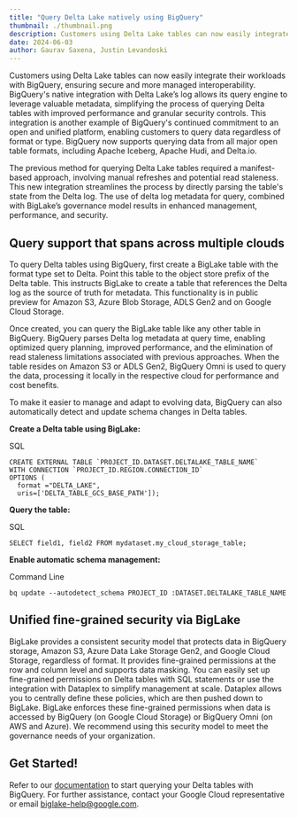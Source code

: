 ```yaml
---
title: "Query Delta Lake natively using BigQuery"
thumbnail: ./thumbnail.png
description: Customers using Delta Lake tables can now easily integrate their workloads with BigQuery, ensuring secure and more managed interoperability.
date: 2024-06-03
author: Gaurav Saxena, Justin Levandoski
---
```


Customers using Delta Lake tables can now easily integrate their workloads with BigQuery, ensuring secure and more managed interoperability. BigQuery's native integration with Delta Lake’s log allows its query engine to leverage valuable metadata, simplifying the process of querying Delta tables with improved performance and granular security controls. This integration is another example of BigQuery's continued commitment to an open and unified platform, enabling customers to query data regardless of format or type. BigQuery now supports querying data from all major open table formats, including Apache Iceberg, Apache Hudi, and Delta.io.

The previous method for querying Delta Lake tables required a manifest-based approach, involving manual refreshes and potential read staleness. This new integration streamlines the process by directly parsing the table's state from the Delta log. The use of delta log metadata for query, combined with BigLake’s governance model results in enhanced management, performance, and security.

## Query support that spans across multiple clouds

To query Delta tables using BigQuery, first create a BigLake table with the format type set to Delta. Point this table to the object store prefix of the Delta table. This instructs BigLake to create a table that references the Delta log as the source of truth for metadata. This functionality is in public preview for Amazon S3, Azure Blob Storage, ADLS Gen2 and on Google Cloud Storage.

Once created, you can query the BigLake table like any other table in BigQuery. BigQuery parses Delta log metadata at query time, enabling optimized query planning, improved performance, and the elimination of read staleness limitations associated with previous approaches. When the table resides on Amazon S3 or ADLS Gen2, BigQuery Omni is used to query the data, processing it locally in the respective cloud for performance and cost benefits.

To make it easier to manage and adapt to evolving data, BigQuery can also automatically detect and update schema changes in Delta tables.

**Create a Delta table using BigLake:**

SQL

```
CREATE EXTERNAL TABLE `PROJECT_ID.DATASET.DELTALAKE_TABLE_NAME`
WITH CONNECTION `PROJECT_ID.REGION.CONNECTION_ID`
OPTIONS (
  format ="DELTA_LAKE",
  uris=['DELTA_TABLE_GCS_BASE_PATH']);
```

**Query the table:**

SQL

```
SELECT field1, field2 FROM mydataset.my_cloud_storage_table;
```

**Enable automatic schema management:**

Command Line

```
bq update --autodetect_schema PROJECT_ID :DATASET.DELTALAKE_TABLE_NAME
```

## Unified fine-grained security via BigLake

BigLake provides a consistent security model that protects data in BigQuery storage, Amazon S3, Azure Data Lake Storage Gen2, and Google Cloud Storage, regardless of format. It provides fine-grained permissions at the row and column level and supports data masking. You can easily set up fine-grained permissions on Delta tables with SQL statements or use the integration with Dataplex to simplify management at scale. Dataplex allows you to centrally define these policies, which are then pushed down to BigLake. BigLake enforces these fine-grained permissions when data is accessed by BigQuery (on Google Cloud Storage) or BigQuery Omni (on AWS and Azure). We recommend using this security model to meet the governance needs of your organization.

## Get Started!

Refer to our [documentation](https://cloud.google.com/bigquery/docs/create-delta-lake-table) to start querying your Delta tables with BigQuery. For further assistance, contact your Google Cloud representative or email biglake-help@google.com.
